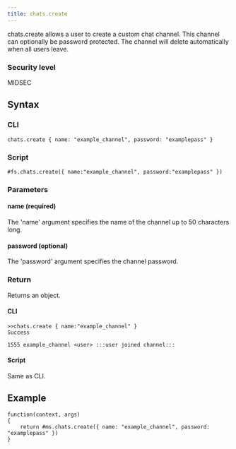 ```yaml
---
title: chats.create
---
```


chats.create allows a user to create a custom chat channel. This channel can optionally be password protected. The channel will delete automatically when all users leave.

### Security level

MIDSEC

## Syntax

### CLI

```
chats.create { name: "example_channel", password: "examplepass" }
```

### Script

```
#fs.chats.create({ name:"example_channel", password:"examplepass" })
```

### Parameters

#### name (required)

The 'name' argument specifies the name of the channel up to 50 characters long.

#### password (optional)

The 'password' argument specifies the channel password.

### Return

Returns an object.

#### CLI

```
>>chats.create { name:"example_channel" }
Success

1555 example_channel <user> :::user joined channel:::
```

#### Script

Same as CLI.

## Example

```
function(context, args)
{
	return #ms.chats.create({ name: "example_channel", password: "examplepass" })
}
```
